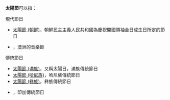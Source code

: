 '''太陽節'''可以指：
;現代節日
* [[太陽節_(朝鲜)|太陽節 (朝鲜)]]，朝鮮民主主義人民共和國為慶祝開國領袖金日成生日所定的節日
* {{link-en|太陽節 (澳洲)|Festival of the Sun}}，澳洲的音樂節

;傳統節日
* [[太陽節_(滿族)|太陽節 (滿族)]]，又稱太陽日，滿族傳統節日
* [[太陽節_(哈尼族)|太陽節 (哈尼族)]]，哈尼族傳統節日
* [[太陽節_(彝族)|太陽節 (彝族)]]，彝族傳統節日
* {{link-en|太陽節 (印加)|Inti Raymi}}，印加傳統節日
{{Disambiguation|Cat=三字消歧义}}